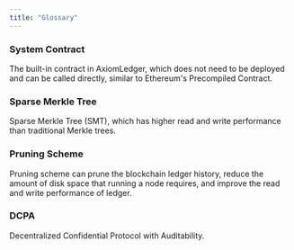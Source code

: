 ```yaml
---
title: "Glossary"
---
```


### System Contract
The built-in contract in AxiomLedger, which does not need to be deployed and can be called directly, similar to Ethereum's Precompiled Contract.

### Sparse Merkle Tree
Sparse Merkle Tree (SMT), which has higher read and write performance than traditional Merkle trees.

### Pruning Scheme
Pruning scheme can prune the blockchain ledger history, reduce the amount of disk space that running a node requires, and improve the read and write performance of ledger.

### DCPA
Decentralized Confidential Protocol with Auditability.


